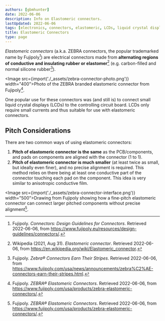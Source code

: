 ```yaml
---
authors: [gbmhunter]
date: 2022-06-06
description: Info on Elastomeric connectors.
lastUpdated: 2022-06-06
tags: [electronics, connectors, elastomeric, LCDs, liquid crystal displays, current, ZEBRA, anisotropic, conductive, Fujipoly]
title: Elastomeric Connectors
type: page
---
```


_Elastomeric connectors_ (a.k.a. ZEBRA connectors, the popular trademarked name by Fujipoly[^bib-fujipoly-design-guidelines]) are electrical connectors made from **alternating regions of conductive and insulating rubber or elastomer**[^bib-wikipedia-elastomer-conn] (e.g. carbon-filled and normal silicone rubber[^bib-fujipoly-zebra-conn]).

<Image src={import('./_assets/zebra-connector-photo.png')} width="400">Photo of the ZEBRA branded elastomeric connector from Fujipoly[^bib-fujipoly-zebra-elastomeric-conn].</Image>

One popular use for these connectors was (and still is) to connect small liquid crystal displays (LCDs) to the controlling circuit board. LCDs only require small currents and thus suitable for use with elastomeric connectors. 

## Pitch Considerations

There are two common ways of using elastomeric connectors:

1. **Pitch of elastomeric connector is the same** as the PCB/components, and pads on components are aligned with the connector (1 to 1).
1. **Pitch of elastomeric connector is much smaller** (at least twice as small, but ideally even finer), and no precise alignment is required. This method relies on there being at least one conductive part of the connector touching each pad on the component. This idea is very similar to anisotropic conductive film.

<Image src={import('./_assets/zebra-connector-interface.png')} width="500">Drawing from Fujipoly showing how a fine-pitch elastomeric connector can connect larger pitched components without precise alignment[^bib-fujipoly-zebra-elastomeric-conn].</Image>

[^bib-wikipedia-elastomer-conn]: Wikipedia (2021, Aug 31). _Elastomeric connector_. Retrieved 2022-06-06, from https://en.wikipedia.org/wiki/Elastomeric_connector.
[^bib-fujipoly-zebra-conn]: Fujipoly. _Zebra® Connectors Earn Their Stripes_. Retrieved 2022-06-06, from https://www.fujipoly.com/usa/news/announcements/zebra%C2%AE-connectors-earn-their-stripes.html.
[^bib-fujipoly-design-guidelines]: Fujipoly. _Connectors: Design Guidelines for Connectors_. Retrieved 2022-06-06, from https://www.fujipoly.eu/resources/design-guidelines/connectors/.
[^bib-fujipoly-zebra-elastomeric-conn]: Fujipoly. _ZEBRA® Elastomeric Connectors_. Retrieved 2022-06-06, from https://www.fujipoly.com/usa/products/zebra-elastomeric-connectors/.
